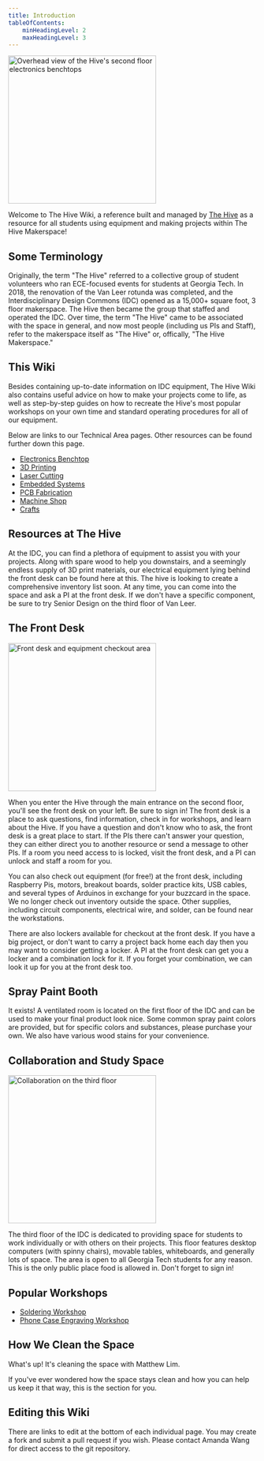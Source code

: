 ```yaml
---
title: Introduction
tableOfContents: 
    minHeadingLevel: 2
    maxHeadingLevel: 3
---
```



<Image class="border-2 border-slate-200 rounded-lg" src={overview} alt="Overhead view of the Hive's second floor electronics benchtops" width="300" />

Welcome to The Hive Wiki, a reference built and managed by [The Hive](https://hive.ece.gatech.edu/) as a resource for all students using equipment and making projects within The Hive Makerspace!

## Some Terminology
Originally, the term "The Hive" referred to a collective group of student volunteers who ran ECE-focused events for students at Georgia Tech. In 2018, the renovation of the Van Leer rotunda was completed, and the Interdisciplinary Design Commons (IDC) opened as a 15,000+ square foot, 3 floor makerspace. The Hive then became the group that staffed and operated the IDC. Over time, the term "The Hive" came to be associated with the space in general, and now most people (including us PIs and Staff), refer to the makerspace itself as "The Hive" or, offically, "The Hive Makerspace."

## This Wiki
Besides containing up-to-date information on IDC equipment, The Hive Wiki also contains useful advice on how to make your projects come to life, as well as step-by-step guides on how to recreate the Hive's most popular workshops on your own time and standard operating procedures for all of our equipment.

Below are links to our Technical Area pages. Other resources can be found further down this page.
- [Electronics Benchtop](/wiki/explore/electronics-benchtop)
- [3D Printing](/wiki/explore/3d-printing)
- [Laser Cutting](/wiki/explore/laser-cutting)
- [Embedded Systems](/wiki/explore/embedded-systems)
- [PCB Fabrication](/wiki/explore/pcb)
- [Machine Shop](/wiki/explore/machine-shop)
- [Crafts](/wiki/explore/crafts)

## Resources at The Hive

At the IDC, you can find a plethora of equipment to assist you with your projects. Along with spare wood to help you downstairs, and a seemingly endless supply of 3D print materials, our electrical equipment lying behind the front desk can be found here at this. The hive is looking to create a comprehensive inventory list soon. At any time, you can come into the space and ask a PI at the front desk. If we don't have a specific component, be sure to try Senior Design on the third floor of Van Leer. 

## The Front Desk

<Image class="border-2 border-slate-200 rounded-lg" src={frontdesk} alt="Front desk and equipment checkout area" width="300" />

When you enter the Hive through the main entrance on the second floor, you'll see the front desk on your left. Be sure to sign in! The front desk is a place to ask questions, find information, check in for workshops, and learn about the Hive. If you have a question and don't know who to ask, the front desk is a great place to start. If the PIs there can't answer your question, they can either direct you to another resource or send a message to other PIs. If a room you need access to is locked, visit the front desk, and a PI can unlock and staff a room for you.

You can also check out equipment (for free!) at the front desk, including Raspberry Pis, motors, breakout boards, solder practice kits, USB cables, and several types of Arduinos in exchange for your buzzcard in the space. We no longer check out inventory outside the space. Other supplies, including circuit components, electrical wire, and solder, can be found near the workstations.

There are also lockers available for checkout at the front desk. If you have a big project, or don't want to carry a project back home each day then you may want to consider getting a locker. A PI at the front desk can get you a locker and a combination lock for it. If you forget your combination, we can look it up for you at the front desk too. 



## Spray Paint Booth

It exists! A ventilated room is located on the first floor of the IDC and can be used to make your final product look nice. Some common spray paint colors are provided, but for specific colors and substances, please purchase your own. We also have various wood stains for your convenience. 

## Collaboration and Study Space

<Image class="border-2 border-slate-200 rounded-lg" src={thirdfloor} alt="Collaboration on the third floor" width="300" />

The third floor of the IDC is dedicated to providing space for students to work individually or with others on their projects. This floor features desktop computers (with spinny chairs), movable tables, whiteboards, and generally lots of space. The area is open to all Georgia Tech students for any reason. This is the only public place food is allowed in. Don't forget to sign in! 

## Popular Workshops

- [Soldering Workshop](/wiki/workshop/benchtop-soldering-general)
- [Phone Case Engraving Workshop](/wiki/workshop/laser-phone-case-engraving)

## How We Clean the Space

What's up! It's cleaning the space with Matthew Lim.

If you've ever wondered how the space stays clean and how you can help us keep it that way, this is the section for you.


## Editing this Wiki

There are links to edit at the bottom of each individual page. You may create a fork and submit a pull request if you wish. Please contact Amanda Wang for direct access to the git repository.
